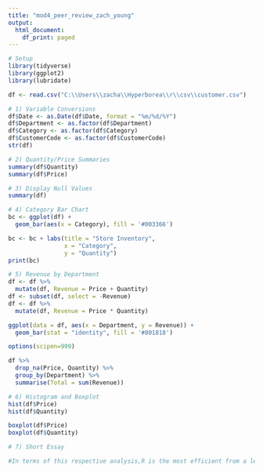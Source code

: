 ---
title: "mod4_peer_review_zach_young"
output:
  html_document:
    df_print: paged
---

```{r}
# Setup
library(tidyverse)
library(ggplot2)
library(lubridate)

df <- read.csv("C:\\Users\\zacha\\Hyperborea\\r\\csv\\customer.csv")
```

```{r}
# 1) Variable Conversions 
df$Date <- as.Date(df$Date, format = "%m/%d/%Y")
df$Department <- as.factor(df$Department)
df$Category <- as.factor(df$Category)
df$CustomerCode <- as.factor(df$CustomerCode)
str(df)
```

```{r}
# 2) Quantity/Price Summaries 
summary(df$Quantity)
summary(df$Price)
```

```{r}
# 3) Display Null Values
summary(df)
```

```{r}
# 4) Category Bar Chart 
bc <- ggplot(df) +
  geom_bar(aes(x = Category), fill = '#003366')

bc <- bc + labs(title = "Store Inventory",
                x = "Category",
                y = "Quantity")
print(bc)
```

```{r}
# 5) Revenue by Department
df <- df %>%
  mutate(df, Revenue = Price + Quantity)
df <- subset(df, select = -Revenue)
df <- df %>%
  mutate(df, Revenue = Price * Quantity)

ggplot(data = df, aes(x = Department, y = Revenue)) +
  geom_bar(stat = "identity", fill = '#801818')

options(scipen=999)

df %>%
  drop_na(Price, Quantity) %>%
  group_by(Department) %>%
  summarise(Total = sum(Revenue))
```

```{r}
# 6) Histogram and Boxplot 
hist(df$Price)
hist(df$Quantity)

boxplot(df$Price)
boxplot(df$Quantity)
```

```{r}
# 7) Short Essay

#In terms of this respective analysis,R is the most efficient from a less collective standpoint. The strength of Alteryx resides within its workflow capabilities, resulting in a comparatively less difficult replication process when collaborating with a team. However, Power BI trumps both R and Alteryx with its top notch data visualization tools, much at the chagrin of Alteryx's encumbering user interface and licensing costs. Despite requiring more coding experience, R and its open-source environment provides the platform with a robust advantage over its competitors, not to mention its an economically sound option; it's free!
```